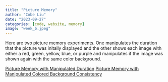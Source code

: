 ```yaml
---
title: "Picture Memory"
author: "Cobe Liu"
date: "2023-09-27"
categories: [code, website, memory]
image: "week_6.jpeg"
---
```


Here are two picture memory experiments. One manipulates the duration that the picture was initally displayed and the other shows each image with either a red, green, yellow, blue, or purple and manipulates if the image was shown again with the same color background.

[Picture Memory with Manipulated Duration](picture_memory_duration.html)
[Picture Memory with Manipulated Colored Background Consistency](picture_memory_color.html)